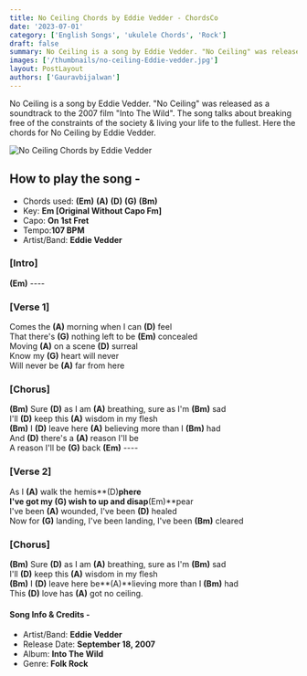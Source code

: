 ```yaml
---
title: No Ceiling Chords by Eddie Vedder - ChordsCo
date: '2023-07-01'
category: ['English Songs', 'ukulele Chords', 'Rock']
draft: false
summary: No Ceiling is a song by Eddie Vedder. "No Ceiling" was released as a soundtrack to the 2007 film "Into The Wild". The song talks about breaking free of the constraints of the society & living your life to the fullest. Here the chords for No Ceiling by Eddie Vedder.
images: ['/thumbnails/no-ceiling-Eddie-vedder.jpg']
layout: PostLayout
authors: ['Gauravbijalwan']
---
```


No Ceiling is a song by Eddie Vedder. "No Ceiling" was released as a soundtrack to the 2007 film "Into The Wild". The song talks about breaking free of the constraints of the society & living your life to the fullest. Here the chords for No Ceiling by Eddie Vedder.

![No Ceiling Chords by Eddie Vedder](/thumbnails/no-ceiling-Eddie-vedder.jpg)

## How to play the song -

- Chords used: **(Em)** **(A)** **(D)** **(G)** **(Bm)**
- Key: **Em \[Original Without Capo Fm\]**
- Capo: **On 1st Fret**
- Tempo:**107 BPM**
- Artist/Band: **Eddie Vedder**

### \[Intro\] 

**(Em)** ----

### \[Verse 1\]

Comes the **(A)** morning when I can **(D)** feel\
That there's **(G)** nothing left to be **(Em)** concealed\
Moving **(A)** on a scene **(D)** surreal\
Know my **(G)** heart will never\
Will never be **(A)** far from here

### \[Chorus\]

**(Bm)** Sure **(D)** as I am **(A)** breathing, sure as I'm **(Bm)** sad\
I'll **(D)** keep this **(A)** wisdom in my flesh\
**(Bm)** I **(D)** leave here **(A)** believing more than I **(Bm)** had\
And **(D)** there's a **(A)** reason I'll be\
A reason I'll be **(G)** back
**(Em)** ----

### \[Verse 2\]

As I **(A)** walk the hemis**(D)**phere\
I've got my **(G)** wish to up and disap**(Em)**pear\
I've been **(A)** wounded, I've been **(D)** healed\
Now for **(G)** landing, I've been landing, I've been **(Bm)** cleared

### \[Chorus\]

**(Bm)** Sure **(D)** as I am **(A)** breathing, sure as I'm **(Bm)** sad\
I'll **(D)** keep this **(A)** wisdom in my flesh\
**(Bm)** I **(D)** leave here be**(A)**lieving more than I **(Bm)** had\
This **(D)** love has **(A)** got no ceiling.

#### Song Info & Credits -

- Artist/Band: **Eddie Vedder**
- Release Date: **September 18, 2007**
- Album: **Into The Wild**
- Genre: **Folk Rock**
